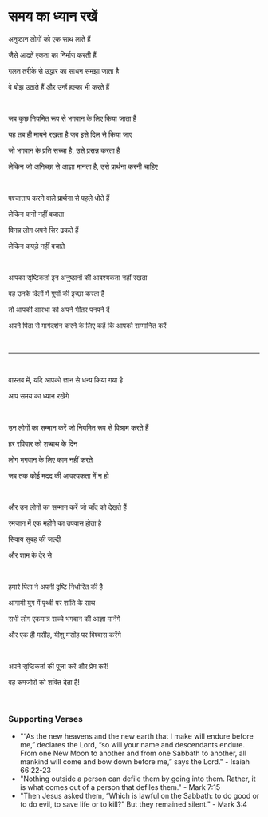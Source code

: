 # समय का ध्यान रखें

अनुष्ठान लोगों को एक साथ लाते हैं

जैसे आदतें एकता का निर्माण करती हैं

गलत तरीके से उद्धार का साधन समझा जाता है

वे बोझ उठाते हैं और उन्हें हल्का भी करते हैं

<br />

जब कुछ नियमित रूप से भगवान के लिए किया जाता है

यह तब ही मायने रखता है जब इसे दिल से किया जाए

जो भगवान के प्रति सच्चा है, उसे प्रसन्न करता है

लेकिन जो अनिच्छा से आज्ञा मानता है, उसे प्रार्थना करनी चाहिए

<br />

पश्चात्ताप करने वाले प्रार्थना से पहले धोते हैं

लेकिन पानी नहीं बचाता

विनम्र लोग अपने सिर ढकते हैं

लेकिन कपड़े नहीं बचाते

<br />

आपका सृष्टिकर्ता इन अनुष्ठानों की आवश्यकता नहीं रखता

वह उनके दिलों में गुणों की इच्छा करता है

तो आपकी आस्था को अपने भीतर पनपने दें

अपने पिता से मार्गदर्शन करने के लिए कहें कि आपको सम्मानित करें

<br />

---

<br />

वास्तव में, यदि आपको ज्ञान से धन्य किया गया है

आप समय का ध्यान रखेंगे

<br />

उन लोगों का सम्मान करें जो नियमित रूप से विश्राम करते हैं

हर रविवार को शब्बाथ के दिन

लोग भगवान के लिए काम नहीं करते

जब तक कोई मदद की आवश्यकता में न हो

<br />

और उन लोगों का सम्मान करें जो चाँद को देखते हैं

रमजान में एक महीने का उपवास होता है

सिवाय सुबह की जल्दी

और शाम के देर से

<br />

हमारे पिता ने अपनी दृष्टि निर्धारित की है

आगामी युग में पृथ्वी पर शांति के साथ

सभी लोग एकमात्र सच्चे भगवान की आज्ञा मानेंगे

और एक ही मसीह, यीशु मसीह पर विश्वास करेंगे

<br />

अपने सृष्टिकर्ता की पूजा करें और प्रेम करें!

वह कमजोरों को शक्ति देता है!

<br />

### Supporting Verses

- "“As the new heavens and the new earth that I make will endure before me,” declares the Lord, “so will your name and descendants endure. From one New Moon to another and from one Sabbath to another, all mankind will come and bow down before me,” says the Lord." - Isaiah 66:22-23
- "Nothing outside a person can defile them by going into them. Rather, it is what comes out of a person that defiles them." - Mark 7:15
- "Then Jesus asked them, “Which is lawful on the Sabbath: to do good or to do evil, to save life or to kill?” But they remained silent." - Mark 3:4